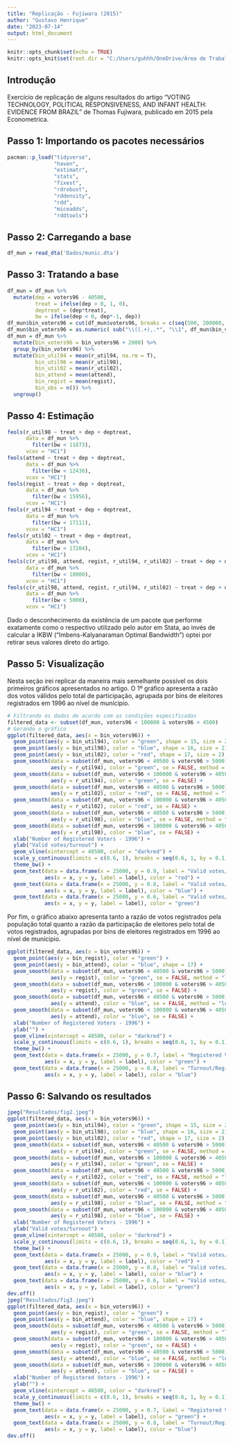 ```yaml
---
title: "Replicação - Fujiwara (2015)"
author: "Gustavo Henrique"
date: "2023-07-14"
output: html_document
---
```


```r
knitr::opts_chunk$set(echo = TRUE)
knitr::opts_knit$set(root.dir = "C:/Users/guhhh/OneDrive/Área de Trabalho/Workspace/Replication_Fujiwara2015")
```

## Introdução

Exercício de replicação de alguns resultados do artigo "VOTING TECHNOLOGY, POLITICAL RESPONSIVENESS, AND INFANT HEALTH: EVIDENCE FROM BRAZIL" de Thomas Fujiwara, publicado em 2015 pela Econometrica.

## Passo 1: Importando os pacotes necessários

```r
pacman::p_load("tidyverse",
               "haven",
               "estimatr",
               "stats",
               "fixest",
               "rdrobust",
               "rddensity",
               "rdd",
               "miceadds",
               "rddtools")
```

## Passo 2: Carregando a base

```r
df_mun = read_dta('Dados/munic.dta')
```

## Passo 3: Tratando a base

```r
df_mun = df_mun %>% 
  mutate(dep = voters96 - 40500,
         treat = ifelse(dep > 0, 1, 0),
         deptreat = (dep*treat),
         bw = ifelse(dep < 0, dep*-1, dep))
df_mun$bin_voters96 = cut(df_mun$voters96, breaks = c(seq(500, 200000, by = 4000)))
df_mun$bin_voters96 = as.numeric( sub("\\((.+),.*", "\\1", df_mun$bin_voters96))
df_mun = df_mun %>%
  mutate(bin_voters96 = bin_voters96 + 2000) %>% 
  group_by(bin_voters96) %>%
  mutate(bin_util94 = mean(r_util94, na.rm = T),
         bin_util98 = mean(r_util98),
         bin_util02 = mean(r_util02),
         bin_attend = mean(attend),
         bin_regist = mean(regist),
         bin_obs = n()) %>%
  ungroup()
```

## Passo 4: Estimação

```r
feols(r_util98 ~ treat + dep + deptreat,
      data = df_mun %>% 
        filter(bw < 11873),
      vcov = "HC1")
feols(attend ~ treat + dep + deptreat,
      data = df_mun %>% 
        filter(bw < 12438),
      vcov = "HC1")
feols(regist ~ treat + dep + deptreat,
      data = df_mun %>% 
        filter(bw < 15956),
      vcov = "HC1")
feols(r_util94 ~ treat + dep + deptreat,
      data = df_mun %>% 
        filter(bw < 17111),
      vcov = "HC1")
feols(r_util02 ~ treat + dep + deptreat,
      data = df_mun %>% 
        filter(bw < 17204),
      vcov = "HC1")
feols(c(r_util98, attend, regist, r_util94, r_util02) ~ treat + dep + deptreat,
      data = df_mun %>% 
        filter(bw < 10000),
      vcov = "HC1")
feols(c(r_util98, attend, regist, r_util94, r_util02) ~ treat + dep + deptreat,
      data = df_mun %>% 
        filter(bw < 5000),
      vcov = "HC1")
```

Dado o desconhecimento da existência de um pacote que performe exatamente como o respectivo utilizado pelo autor em Stata, ao invés de calcular a IKBW ("Imbens-Kalyanaraman Optimal Bandwidth") optei por retirar seus valores direto do artigo.

## Passo 5: Visualização

Nesta seção irei replicar da maneira mais semelhante possível os dois primeiros gráficos apresentados no artigo. O 1º gráfico apresenta a razão dos votos válidos pelo total de participação, agrupada por bins de eleitores registrados em 1996 ao nível de munícipio.

```r
# Filtrando os dados de acordo com as condições especificadas
filtered_data <- subset(df_mun, voters96 < 100000 & voters96 > 4500)
# Gerando o gráfico
ggplot(filtered_data, aes(x = bin_voters96)) +
  geom_point(aes(y = bin_util94), color = "green", shape = 15, size = 2) +
  geom_point(aes(y = bin_util98), color = "blue", shape = 16, size = 2) +
  geom_point(aes(y = bin_util02), color = "red", shape = 17, size = 2) +
  geom_smooth(data = subset(df_mun, voters96 < 40500 & voters96 > 5000),
              aes(y = r_util94), color = "green", se = FALSE, method = "loess") +
  geom_smooth(data = subset(df_mun, voters96 < 100000 & voters96 > 40500),
              aes(y = r_util94), color = "green", se = FALSE) +
  geom_smooth(data = subset(df_mun, voters96 < 40500 & voters96 > 5000),
              aes(y = r_util02), color = "red", se = FALSE, method = "loess") +
  geom_smooth(data = subset(df_mun, voters96 < 100000 & voters96 > 40500),
              aes(y = r_util02), color = "red", se = FALSE) +
  geom_smooth(data = subset(df_mun, voters96 < 40500 & voters96 > 5000),
              aes(y = r_util98), color = "blue", se = FALSE, method = "loess") +
  geom_smooth(data = subset(df_mun, voters96 < 100000 & voters96 > 40500),
              aes(y = r_util98), color = "blue", se = FALSE) +
  xlab("Number of Registered Voters - 1996") +
  ylab("Valid votes/turnout") +
  geom_vline(xintercept = 40500, color = "darkred") +
  scale_y_continuous(limits = c(0.6, 1), breaks = seq(0.6, 1, by = 0.1), minor_breaks = NULL) +
  theme_bw() +
  geom_text(data = data.frame(x = 25000, y = 0.9, label = "Valid votes/turnout - 2002"),
            aes(x = x, y = y, label = label), color = "red") +
  geom_text(data = data.frame(x = 25000, y = 0.8, label = "Valid votes/turnout - 1998"),
            aes(x = x, y = y, label = label), color = "blue") +
  geom_text(data = data.frame(x = 25000, y = 0.6, label = "Valid votes/turnout - 1994"),
            aes(x = x, y = y, label = label), color = "green")
```

Por fim, o gráfico abaixo apresenta tanto a razão de votos registrados pela população total quanto a razão da participação de eleitores pelo total de votos registrados, agrupadas por bins de eleitores registrados em 1996 ao nível de munícipio.

```r
ggplot(filtered_data, aes(x = bin_voters96)) +
  geom_point(aes(y = bin_regist), color = "green") +
  geom_point(aes(y = bin_attend), color = "blue", shape = 17) +
  geom_smooth(data = subset(df_mun, voters96 < 40500 & voters96 > 5000),
              aes(y = regist), color = "green", se = FALSE, method = "loess") +
  geom_smooth(data = subset(df_mun, voters96 < 100000 & voters96 > 40500),
              aes(y = regist), color = "green", se = FALSE) +
  geom_smooth(data = subset(df_mun, voters96 < 40500 & voters96 > 5000),
              aes(y = attend), color = "blue", se = FALSE, method = "loess") +
  geom_smooth(data = subset(df_mun, voters96 < 100000 & voters96 > 40500),
              aes(y = attend), color = "blue", se = FALSE) +
  xlab("Number of Registered Voters - 1996") +
  ylab("") +
  geom_vline(xintercept = 40500, color = "darkred") +
  scale_y_continuous(limits = c(0.6, 1), breaks = seq(0.6, 1, by = 0.1), minor_breaks = NULL) +
  theme_bw() +
  geom_text(data = data.frame(x = 25000, y = 0.7, label = "Registered Voters/Total population"),
            aes(x = x, y = y, label = label), color = "green") +
  geom_text(data = data.frame(x = 25000, y = 0.8, label = "Turnout/Registered Voters"),
            aes(x = x, y = y, label = label), color = "blue")
```

## Passo 6: Salvando os resultados

```r
jpeg("Resultados/fig2.jpeg")
ggplot(filtered_data, aes(x = bin_voters96)) +
  geom_point(aes(y = bin_util94), color = "green", shape = 15, size = 2) +
  geom_point(aes(y = bin_util98), color = "blue", shape = 16, size = 2) +
  geom_point(aes(y = bin_util02), color = "red", shape = 17, size = 2) +
  geom_smooth(data = subset(df_mun, voters96 < 40500 & voters96 > 5000),
              aes(y = r_util94), color = "green", se = FALSE, method = "loess") +
  geom_smooth(data = subset(df_mun, voters96 < 100000 & voters96 > 40500),
              aes(y = r_util94), color = "green", se = FALSE) +
  geom_smooth(data = subset(df_mun, voters96 < 40500 & voters96 > 5000),
              aes(y = r_util02), color = "red", se = FALSE, method = "loess") +
  geom_smooth(data = subset(df_mun, voters96 < 100000 & voters96 > 40500),
              aes(y = r_util02), color = "red", se = FALSE) +
  geom_smooth(data = subset(df_mun, voters96 < 40500 & voters96 > 5000),
              aes(y = r_util98), color = "blue", se = FALSE, method = "loess") +
  geom_smooth(data = subset(df_mun, voters96 < 100000 & voters96 > 40500),
              aes(y = r_util98), color = "blue", se = FALSE) +
  xlab("Number of Registered Voters - 1996") +
  ylab("Valid votes/turnout") +
  geom_vline(xintercept = 40500, color = "darkred") +
  scale_y_continuous(limits = c(0.6, 1), breaks = seq(0.6, 1, by = 0.1), minor_breaks = NULL) +
  theme_bw() +
  geom_text(data = data.frame(x = 25000, y = 0.9, label = "Valid votes/turnout - 2002"),
            aes(x = x, y = y, label = label), color = "red") +
  geom_text(data = data.frame(x = 25000, y = 0.8, label = "Valid votes/turnout - 1998"),
            aes(x = x, y = y, label = label), color = "blue") +
  geom_text(data = data.frame(x = 25000, y = 0.6, label = "Valid votes/turnout - 1994"),
            aes(x = x, y = y, label = label), color = "green")
dev.off()
jpeg("Resultados/fig3.jpeg")
ggplot(filtered_data, aes(x = bin_voters96)) +
  geom_point(aes(y = bin_regist), color = "green") +
  geom_point(aes(y = bin_attend), color = "blue", shape = 17) +
  geom_smooth(data = subset(df_mun, voters96 < 40500 & voters96 > 5000),
              aes(y = regist), color = "green", se = FALSE, method = "loess") +
  geom_smooth(data = subset(df_mun, voters96 < 100000 & voters96 > 40500),
              aes(y = regist), color = "green", se = FALSE) +
  geom_smooth(data = subset(df_mun, voters96 < 40500 & voters96 > 5000),
              aes(y = attend), color = "blue", se = FALSE, method = "loess") +
  geom_smooth(data = subset(df_mun, voters96 < 100000 & voters96 > 40500),
              aes(y = attend), color = "blue", se = FALSE) +
  xlab("Number of Registered Voters - 1996") +
  ylab("") +
  geom_vline(xintercept = 40500, color = "darkred") +
  scale_y_continuous(limits = c(0.6, 1), breaks = seq(0.6, 1, by = 0.1), minor_breaks = NULL) +
  theme_bw() +
  geom_text(data = data.frame(x = 25000, y = 0.7, label = "Registered Voters/Total population"),
            aes(x = x, y = y, label = label), color = "green") +
  geom_text(data = data.frame(x = 25000, y = 0.8, label = "Turnout/Registered Voters"),
            aes(x = x, y = y, label = label), color = "blue")
dev.off()
```

